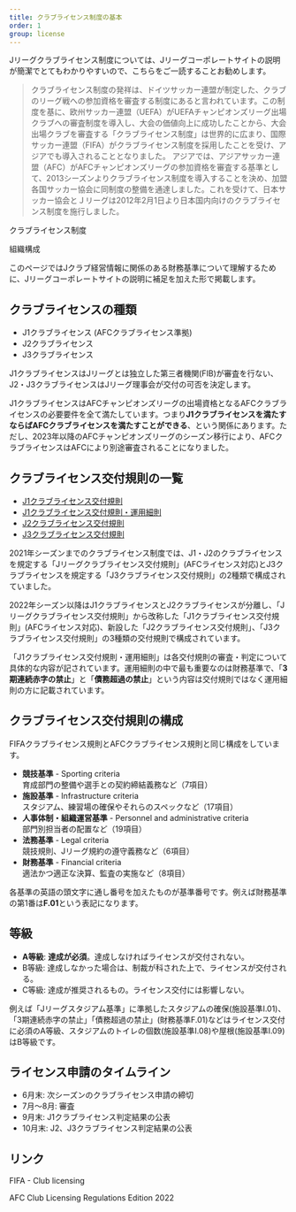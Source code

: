 ```yaml
---
title: クラブライセンス制度の基本
order: 1
group: license
---
```


Jリーグクラブライセンス制度については、Jリーグコーポレートサイトの説明が簡潔でとてもわかりやすいので、こちらをご一読することお勧めします。

> クラブライセンス制度の発祥は、ドイツサッカー連盟が制定した、クラブのリーグ戦への参加資格を審査する制度にあると言われています。この制度を基に、欧州サッカー連盟（UEFA）がUEFAチャンピオンズリーグ出場クラブへの審査制度を導入し、大会の価値向上に成功したことから、大会出場クラブを審査する「クラブライセンス制度」は世界的に広まり、国際サッカー連盟（FIFA）がクラブライセンス制度を採用したことを受け、アジアでも導入されることとなりました。 アジアでは、アジアサッカー連盟（AFC）がAFCチャンピオンズリーグの参加資格を審査する基準として、2013シーズンよりクラブライセンス制度を導入することを決め、加盟各国サッカー協会に同制度の整備を通達しました。これを受けて、日本サッカー協会とＪリーグは2012年2月1日より日本国内向けのクラブライセンス制度を施行しました。

<PanelLink href="https://aboutj.jleague.jp/corporate/aboutj/licence/">クラブライセンス制度</PanelLink>

<PanelLink href="https://aboutj.jleague.jp/corporate/aboutj/licence/soshiki/">組織構成</PanelLink>

このページではJクラブ経営情報に関係のある財務基準について理解するために、Jリーグコーポレートサイトの説明に補足を加えた形で掲載します。

## クラブライセンスの種類

- J1クラブライセンス (AFCクラブライセンス準拠)
- J2クラブライセンス
- J3クラブライセンス

J1クラブライセンスはJリーグとは独立した第三者機関(FIB)が審査を行ない、J2・J3クラブライセンスはJリーグ理事会が交付の可否を決定します。

J1クラブライセンスはAFCチャンピオンズリーグの出場資格となるAFCクラブライセンスの必要要件を全て満たしています。つまり**J1クラブライセンスを満たすならばAFCクラブライセンスを満たすことができる**、という関係にあります。ただし、2023年以降のAFCチャンピオンズリーグのシーズン移行により、AFCクラブライセンスはAFCにより別途審査されることになりました。

## クラブライセンス交付規則の一覧

- [J1クラブライセンス交付規則](https://aboutj.jleague.jp/corporate/wp-content/themes/j_corp/assets/pdf/01_clublicense20230101.pdf)
- [J1クラブライセンス交付規則・運用細則](https://aboutj.jleague.jp/corporate/wp-content/themes/j_corp/assets/pdf/02_clublicense20230101_2.pdf)
- [J2クラブライセンス交付規則](https://aboutj.jleague.jp/corporate/wp-content/themes/j_corp/assets/pdf/029_J2_2023final_2.pdf)
- [J3クラブライセンス交付規則](https://aboutj.jleague.jp/corporate/wp-content/themes/j_corp/assets/pdf/029_J3_2023final_2.pdf)

2021年シーズンまでのクラブライセンス制度では、J1・J2のクラブライセンスを規定する「Jリーグクラブライセンス交付規則」(AFCライセンス対応)とJ3クラブライセンスを規定する「J3クラブライセンス交付規則」の2種類で構成されていました。

2022年シーズン以降はJ1クラブライセンスとJ2クラブライセンスが分離し、「Jリーグクラブライセンス交付規則」から改称した「J1クラブライセンス交付規則」(AFCライセンス対応)、新設した「J2クラブライセンス交付規則」、「J3クラブライセンス交付規則」の3種類の交付規則で構成されています。

「J1クラブライセンス交付規則・運用細則」は各交付規則の審査・判定について具体的な内容が記されています。運用細則の中で最も重要なのは財務基準で、「**3期連続赤字の禁止**」と「**債務超過の禁止**」という内容は交付規則ではなく運用細則の方に記載されています。

## クラブライセンス交付規則の構成

FIFAクラブライセンス規則とAFCクラブライセンス規則と同じ構成をしています。

- **競技基準** - Sporting criteria  
  育成部門の整備や選手との契約締結義務など（7項目）
- **施設基準** - Infrastructure criteria  
  スタジアム、練習場の確保やそれらのスペックなど（17項目）
- **人事体制・組織運営基準** - Personnel and administrative criteria  
  部門別担当者の配置など（19項目）
- **法務基準** - Legal criteria  
  競技規則、Jリーグ規約の遵守義務など（6項目）
- **財務基準** - Financial criteria  
  適法かつ適正な決算、監査の実施など（8項目）

各基準の英語の頭文字に通し番号を加えたものが基準番号です。例えば財務基準の第1番は**F.01**という表記になります。

## 等級

- **A等級**: **達成が必須**。達成しなければライセンスが交付されない。
- B等級: 達成しなかった場合は、制裁が科された上で、ライセンスが交付される。
- C等級: 達成が推奨されるもの。ライセンス交付には影響しない。

例えば「Jリーグスタジアム基準」に準拠したスタジアムの確保(施設基準I.01)、「3期連続赤字の禁止」「債務超過の禁止」(財務基準F.01)などはライセンス交付に必須のA等級、スタジアムのトイレの個数(施設基準I.08)や屋根(施設基準I.09)はB等級です。

## ライセンス申請のタイムライン

- 6月末: 次シーズンのクラブライセンス申請の締切
- 7月〜8月: 審査
- 9月末: J1クラブライセンス判定結果の公表
- 10月末: J2、J3クラブライセンス判定結果の公表

## リンク

<PanelLink href="https://www.fifa.com/legal/football-regulatory/stakeholders/fifa-club-licensing">FIFA - Club licensing</PanelLink>

<PanelLink href="https://assets.the-afc.com/downloads/club-licensing/AFC-Club-Licensing-Regulations-2022.pdf">AFC Club Licensing Regulations Edition 2022</PanelLink>
